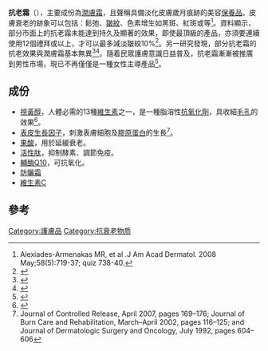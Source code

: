 '''抗老霜'''（{{lang-en|'''Anti-aging cream'''}}），主要成份為[[潤膚霜|潤膚霜]]，且聲稱具備淡化皮膚歲月痕跡的美容[[保養品|保養品]]。皮膚衰老的跡象可以包括：鬆弛、[[皺紋|皺紋]]、色素增生如黑斑、紅斑或{{link-en|老人斑|Seborrheic keratosis}}等<ref>Alexiades-Armenakas MR, et al .J Am Acad Dermatol. 2008 May;58(5):719-37; quiz 738-40.</ref>。資料顯示，部分市面上的抗老霜未能達到持久及顯著的效果，即使最頂級的產品，亦須要連續使用12個禮拜或以上，才可以最多減淡皺紋10%<ref>{{cite web |url=http://www.consumerreports.org/health/healthy-living/beauty-personal-care/cosmetics/wrinkle-creams/wrinkle-creams-1-07/overview/0107_cream_ov_1.htm |title=Wrinkle creams - Consumer Reports Health |publisher=Consumerreports.org |date=2011-07-28 |accessdate=2012-02-14 |archive-date=2010-03-28 |archive-url=https://web.archive.org/web/20100328213826/http://www.consumerreports.org/health/healthy-living/beauty-personal-care/cosmetics/wrinkle-creams/wrinkle-creams-1-07/overview/0107_cream_ov_1.htm |dead-url=no }}</ref>。另一研究發現，部分抗老霜的抗老效果與潤膚霜基本無異<ref>{{cite web |url=http://www.which.co.uk/reviews-ns/anti-wrinkle-eye-creams/index.jsp |title=Anti-wrinkle eye creams - Archive - Which? Home & garden |publisher=Which.co.uk |date=2009-08-20 |accessdate=2012-02-14 |archive-date=2009-09-06 |archive-url=https://web.archive.org/web/20090906185626/http://www.which.co.uk/reviews-ns/anti-wrinkle-eye-creams/index.jsp |dead-url=no }}</ref><ref>{{cite web |last=Smithers |first=Rebecca |url=http://www.guardian.co.uk/money/blog/2009/aug/20/face-cream-study |title=One in the eye for anti-wrinkle creams | Money | guardian.co.uk |publisher=Guardian |date=2009-08-20 |accessdate=2012-02-14 |archive-date=2013-07-18 |archive-url=https://web.archive.org/web/20130718222606/http://www.guardian.co.uk/money/blog/2009/aug/20/face-cream-study |dead-url=no }}</ref>。隨着民眾護膚意識日益普及，抗老霜漸漸被推廣到男性市場，現已不再僅僅是一種女性主導產品<ref>{{cite web |url=http://news.bbc.co.uk/1/hi/magazine/4433343.stm |title=Drawing a line under men's wrinkles |publisher=BBC News Magazine |date=2005-04-19 |accessdate=2012-07-18 |archive-date=2009-02-07 |archive-url=https://web.archive.org/web/20090207175308/http://news.bbc.co.uk/1/hi/magazine/4433343.stm |dead-url=no }}</ref>。

==成份==
* [[視黃醇|視黃醇]]，人體必需的13種[[維生素|維生素]]之一，是一種脂溶性[[抗氧化劑|抗氧化劑]]，具收細[[毛孔|毛孔]]的效果<ref>{{cite web |url=http://archderm.ama-assn.org/cgi/content/abstract/143/5/606 |title=Archderm.ama-assn.org |doi=10.1001/archderm.143.5.606 |publisher=Archderm.ama-assn.org |date=2007-05-01 |accessdate=2012-02-14 |archive-date=2012-04-26 |archive-url=https://web.archive.org/web/20120426185409/http://archderm.ama-assn.org/cgi/content/abstract/143/5/606 |dead-url=yes }}</ref>。
* [[表皮生長因子|表皮生長因子]]，刺激表膚細胞及[[膠原蛋白|膠原蛋白]]的生長<ref>Journal of Controlled Release, April 2007, pages 169–176; Journal of Burn Care and Rehabilitation, March–April 2002, pages 116–125; and Journal of Dermatologic Surgery and Oncology, July 1992, pages 604–606</ref>。
* [[果酸|果酸]]，用於延緩衰老。
* [[活性肽|活性肽]]，抑制酵素、調節免疫。
* [[輔酶Q10|輔酶Q10]]，可抗氧化。
* [[防曬霜|防曬霜]]
* [[維生素C|維生素C]]

==參考==
{{reflist}}

[[Category:護膚品|Category:護膚品]]
[[Category:抗衰老物质|Category:抗衰老物质]]